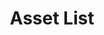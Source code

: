 ---
title: "Asset List"
description: "Get list all assets supported by the Invezo API."
api: "GET https://api.invezo.com/v1/assets"
---